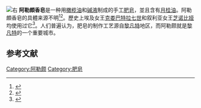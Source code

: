 [[File:Aleppo_soap_01.jpg|右]]
'''阿勒頗香皂'''是一种用[[橄欖油|橄榄油]]和[[碱液|碱液]]制成的手工[[肥皂|肥皂]]，並且含有[[月桂|月桂油]]。阿勒頗香皂的具體来源不明<ref name="botanicalgarden">{{cite web |last=Mosquin |first=Daniel |url=http://www.botanicalgarden.ubc.ca/potd/2008/03/laurus_nobilis.php |title=Laurus nobilis - Botany Photo of the Day |publisher=Botanicalgarden.ubc.ca |date=2008-03-26 |accessdate=2012-07-09 |archive-url=https://web.archive.org/web/20120402231508/http://www.botanicalgarden.ubc.ca/potd/2008/03/laurus_nobilis.php |archive-date=2012-04-02 |dead-url=yes }}</ref><ref name="naturalcosmeticnews1">{{cite web |url=http://www.naturalcosmeticnews.com/new-products/aleppo-soap-the-true-natural-soap/ |title=Aleppo Soap, The True Natural Soap |publisher=Natural Cosmetic News |date= |accessdate=2012-07-09 |archive-date=2012-09-02 |archive-url=https://web.archive.org/web/20120902121425/http://www.naturalcosmeticnews.com/new-products/aleppo-soap-the-true-natural-soap/ |dead-url=yes }}</ref>。歷史上埃及女王[[克娄巴特拉七世|克娄巴特拉七世]]和叙利亚女王[[芝诺比娅|芝诺比娅]]均使用过它<ref name=guiliani>{{cite book |url=https://books.google.com/books?id=rCTqOA2XebcC |title=Developing Markets for Agrobiodiversity: Securing Livelihoods in Dryland Areas |first=Alessandra |last=Giuliani |publisher=Earthscan |location=London |isbn=9781849770972 |date=2007 |access-date=2020-11-07 |archive-date=2021-12-28 |archive-url=https://web.archive.org/web/20211228173642/https://books.google.com/books?id=rCTqOA2XebcC |dead-url=no }}</ref>。人们普遍认为，肥皂的制作工艺源自[[黎凡特|黎凡特]]地区，而阿勒颇就是[[黎凡特|黎凡特]]的一个重要城市。

==参考文献==
{{reflist}}

[[Category:阿勒颇|Category:阿勒颇]]
[[Category:肥皂|Category:肥皂]]
{{stub}}